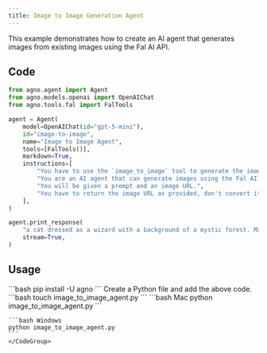 ```yaml
---
title: Image to Image Generation Agent
---
```


This example demonstrates how to create an AI agent that generates images from existing images using the Fal AI API.

## Code

```python cookbook/agents/multimodal/image_to_image_agent.py
from agno.agent import Agent
from agno.models.openai import OpenAIChat
from agno.tools.fal import FalTools

agent = Agent(
    model=OpenAIChat(id="gpt-5-mini"),
    id="image-to-image",
    name="Image to Image Agent",
    tools=[FalTools()],
    markdown=True,
    instructions=[
        "You have to use the `image_to_image` tool to generate the image.",
        "You are an AI agent that can generate images using the Fal AI API.",
        "You will be given a prompt and an image URL.",
        "You have to return the image URL as provided, don't convert it to markdown or anything else.",
    ],
)

agent.print_response(
    "a cat dressed as a wizard with a background of a mystic forest. Make it look like 'https://fal.media/files/koala/Chls9L2ZnvuipUTEwlnJC.png'",
    stream=True,
)
```

## Usage

<Steps>
  <Snippet file="create-venv-step.mdx" />

  <Step title="Install libraries">
    ```bash
    pip install -U agno
    ```
  </Step>
  <Snippet file="export-openai-api.mdx" />

  <Step title="Create a Python file">
    Create a Python file and add the above code.
    ```bash
    touch image_to_image_agent.py
    ```
  </Step>

  <Step title="Run Agent">
    <CodeGroup>
    ```bash Mac
    python image_to_image_agent.py
    ```
    
    ```bash Windows  
    python image_to_image_agent.py
    ```
    </CodeGroup>
  </Step>

  <Snippet file="find-all-cookbooks.mdx" />
</Steps>